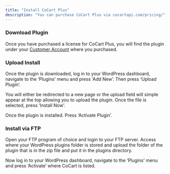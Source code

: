 ```yaml
---
title: "Install CoCart Plus"
description: "You can purchase CoCart Plus via cocartapi.com/pricing/"
---
```


### Download Plugin

Once you have purchased a license for CoCart Plus, you will find the plugin under your [Customer Account](https://polar.sh/cocartheadless/portal/request) where you purchased.

### Upload Install

Once the plugin is downloaded, log in to your WordPress dashboard, navigate to the ‘Plugins’ menu and press ‘Add New’. Then press ‘Upload Plugin’.

You will either be redirected to a new page or the upload field will simple appear at the top allowing you to upload the plugin. Once the file is selected, press ‘Install Now’.

<Card title="Upload Plugin" img="https://cocartapi.com/wp-content/uploads/2023/11/image.png">
</Card>

Once the plugin is installed. Press ‘Activate Plugin’.

<Card title="Activate CoCart" img="https://cocartapi.com/wp-content/uploads/2023/11/image-1.png">
</Card>

### Install via FTP

Open your FTP program of choice and login to your FTP server. Access where your WordPress plugins folder is stored and upload the folder of the plugin that is in the zip file and put it in the plugins directory.

Now log in to your WordPress dashboard, navigate to the ‘Plugins’ menu and press ‘Activate’ where CoCart is listed.

<Card title="Upload Plugin" img="https://cocartapi.com/wp-content/uploads/2023/11/image-4.png">
</Card>
